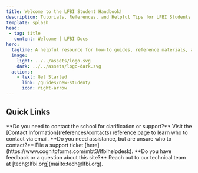 ```yaml
---
title: Welcome to the LFBI Student Handbook!
description: Tutorials, References, and Helpful Tips for LFBI Students
template: splash
head:
 - tag: title
   content: Welcome | LFBI Docs
hero:
  tagline: A helpful resource for how-to guides, reference materials, and tips/tricks for LFBI students
  image:
    light: ../../assets/logo.svg
    dark: ../../assets/logo-dark.svg
  actions:
    - text: Get Started
      link: /guides/new-student/
      icon: right-arrow
---
```



## Quick Links

<CardGrid stagger>
	<Card title="Email" icon="email">
		**Do you need to contact the school for clarification or support?** Visit the [Contact Information](references/contacts) reference page to learn who to contact via email.
	</Card>
	<Card title="Helpdesk" icon="document">
		**Do you need assistance, but are unsure who to contact?** File a support ticket [here](https://www.cognitoforms.com/mbt3/lfbihelpdesk).
	</Card>
	<Card title="Feedback" icon="comment">
		**Do you have feedback or a question about this site?** Reach out to our technical team at [tech@lfbi.org](mailto:tech@lfbi.org).
	</Card>
</CardGrid>
